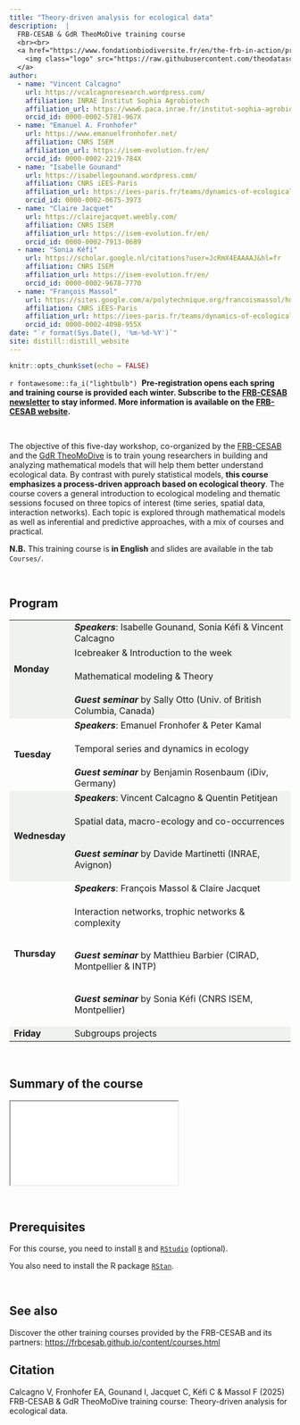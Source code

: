 ```yaml
---
title: "Theory-driven analysis for ecological data"
description:  |
  FRB-CESAB & GdR TheoMoDive training course
  <br><br>
  <a href="https://www.fondationbiodiversite.fr/en/the-frb-in-action/programs-and-projects/le-cesab/develop-skills/theory-driven-analysis-of-ecological-data/">
    <img class="logo" src="https://raw.githubusercontent.com/theodatasci/.github/main/profile/banner-theodatasci_150dpi.png" style="width: 100%;" />
  </a>
author:
  - name: "Vincent Calcagno"
    url: https://vcalcagnoresearch.wordpress.com/
    affiliation: INRAE Institut Sophia Agrobiotech
    affiliation_url: https://www6.paca.inrae.fr/institut-sophia-agrobiotech
    orcid_id: 0000-0002-5781-967X
  - name: "Emanuel A. Fronhofer"
    url: https://www.emanuelfronhofer.net/
    affiliation: CNRS ISEM
    affiliation_url: https://isem-evolution.fr/en/
    orcid_id: 0000-0002-2219-784X
  - name: "Isabelle Gounand"
    url: https://isabellegounand.wordpress.com/
    affiliation: CNRS iEES-Paris
    affiliation_url: https://iees-paris.fr/teams/dynamics-of-ecological-networks/
    orcid_id: 0000-0002-0675-3973
  - name: "Claire Jacquet"
    url: https://clairejacquet.weebly.com/
    affiliation: CNRS ISEM
    affiliation_url: https://isem-evolution.fr/en/
    orcid_id: 0000-0002-7913-0689
  - name: "Sonia Kéfi"
    url: https://scholar.google.nl/citations?user=JcRmX4EAAAAJ&hl=fr
    affiliation: CNRS ISEM
    affiliation_url: https://isem-evolution.fr/en/
    orcid_id: 0000-0002-9678-7770
  - name: "François Massol"
    url: https://sites.google.com/a/polytechnique.org/francoismassol/home
    affiliation: CNRS iEES-Paris
    affiliation_url: https://iees-paris.fr/teams/dynamics-of-ecological-networks/
    orcid_id: 0000-0002-4098-955X
date: "`r format(Sys.Date(), '%m-%d-%Y')`"
site: distill::distill_website
---
```


```r
knitr::opts_chunk$set(echo = FALSE)
```




::: {.box-info}
`r fontawesome::fa_i("lightbulb")`&nbsp;
**Pre-registration opens each spring and training course is provided each winter. Subscribe to the [FRB-CESAB newsletter](https://www.fondationbiodiversite.fr/en/newsletter/) to stay informed. More information is available on the [FRB-CESAB website](https://www.fondationbiodiversite.fr/en/the-frb-in-action/programs-and-projects/le-cesab/develop-skills/theory-driven-analysis-of-ecological-data/).**
:::

<br />



The objective of this five-day workshop, co-organized by the 
[FRB-CESAB](https://www.fondationbiodiversite.fr/en/about-the-foundation/le-cesab/) 
and the 
[GdR TheoMoDive](https://sete-moulis-cnrs.fr/en/research/centre-for-biodiversity-theory-and-modelling/theomodive)
is to train young researchers in building and analyzing mathematical models that will help them better understand ecological data. By contrast with purely statistical models, **this course emphasizes a process-driven approach based on ecological theory**. The course covers a general introduction to ecological modeling and thematic sessions focused on three topics of interest (time series, spatial data, interaction networks). Each topic is explored through mathematical models as well as inferential and predictive approaches, with a mix of courses and practical.

**N.B.** This training course is **in English** and slides are available in the tab `Courses/`.


<br />



## Program


<table>
  
  <tr style="background-color:#f0f2ed">
    <td rowspan="4">**Monday**</td>
    <td>**_Speakers_**: Isabelle Gounand, Sonia Kéfi & Vincent Calcagno</td>
  </tr>
  <tr style="background-color:#f0f2ed">
    <td>Icebreaker & Introduction to the week</td>
  </tr>
  <tr style="background-color:#f0f2ed">
    <td>Mathematical modeling & Theory
    
  <!--
      <span class="btn"><a href="courses/theo-modeling/intro_why_models.html">SLIDES</a></span><span class="btn"><a href="courses/theo-modeling/TAED_2024_DEF2.pdf">SLIDES</a></span><span class="btn"><a href="courses/theo-modeling/TDAED_stats_2024.pdf">SLIDES</a></span>
  -->
    </td>
  </tr>
  <tr style="background-color:#f0f2ed">
    <td>**_Guest seminar_** by Sally Otto (Univ. of British Columbia, Canada)
    </td>
  </tr>
  
  <!--
  <tr style="background-color:#f0f2ed">
    <td>**_Guest seminar_**: Kim Cuddington (Waterloo Univ., Canada) <span class="btn"><a href="https://www.ecotheory.ca/theorydata/datatheory.html">SLIDES</a></span></td>
  </tr>
  -->
  
  <tr>
    <td rowspan="3">**Tuesday**</td>
    <td>**_Speakers_**: Emanuel Fronhofer & Peter Kamal</td>
  </tr>
  <tr>
    <td>Temporal series and dynamics in ecology
    
  <!--
    <span class="btn"><a href="time-series/emmanuel/fronhofer_day2_cesab_theomodive.pdf">SLIDES</a></span>
  -->
    </td>
  </tr>
  <tr>
    <td>**_Guest seminar_** by Benjamin Rosenbaum (iDiv, Germany)
    </td>
  </tr>

  <tr style="background-color:#f0f2ed">
    <td rowspan="3">**Wednesday**</td>
    <td>**_Speakers_**: Vincent Calcagno & Quentin Petitjean</td>
  </tr>
  <tr style="background-color:#f0f2ed">
    <td>Spatial data, macro-ecology and co-occurrences
    
  <!--
    <span class="btn"><a href="courses/spatial-data/TDAED_day3_slides_2024.pdf">SLIDES</a></span>
  -->
  
  </td>
  </tr>
  
  <tr style="background-color:#f0f2ed">
    <td>**_Guest seminar_** by Davide Martinetti (INRAE, Avignon)
    
  <!--
    <span class="btn"><a href="courses/spatial-data/Martinetti_SDM_PopilliaJaponica2.pdf">SLIDES</a></span>
  -->
    </td>
  </tr>
  
  <tr>
    <td rowspan="4">**Thursday**</td>
    <td>**_Speakers_**: François Massol & Claire Jacquet</td>
  </tr>
  <tr>
    <td>Interaction networks, trophic networks & complexity
    
  <!--
  <span class="btn"><a href="courses/networks/Day4_Networks_2023.pdf">SLIDES</a></span><span class="btn"><a href="courses/networks/Claire/empirical_food_webs_2023.pdf">SLIDES</a></span>
  -->
  
  </td>
  </tr>
  
  <tr>
    <td>**_Guest seminar_** by Matthieu Barbier (CIRAD, Montpellier & INTP)
    
  <!--
      <span class="btn"><a href="courses/networks/matthieu/MB_cesab.pdf">SLIDES</a></span>
  -->
  
  </td>
  </tr>
  <tr>
    <td>**_Guest seminar_** by Sonia Kéfi (CNRS ISEM, Montpellier)
    
  <!--
  <span class="btn"><a href="courses/networks/2022_05_cesab_Kefi.pdf">SLIDES</a></span>
  -->
  </td>
  </tr>
  
  <tr style="background-color:#f0f2ed">
    <td>**Friday**</td>
    <td>Subgroups projects</td>
  </tr>
  
</table>



<br/>


## Summary of the course

<div class="container">
  <iframe class="responsive-iframe" src="courses/main_summary.pdf"></iframe>
</div> 

<br/>


## Prerequisites

For this course, you need to install [`R`](https://cran.r-project.org/) and [`RStudio`](https://posit.co/download/rstudio-desktop/) (optional).

You also need to install the R package [`RStan`](https://github.com/stan-dev/rstan/wiki/RStan-Getting-Started).


<br/>



## See also


Discover the other training courses provided by the FRB-CESAB and its partners: <https://frbcesab.github.io/content/courses.html>



## Citation {.appendix}



Calcagno V, Fronhofer EA, Gounand I, Jacquet C, Kéfi C & Massol F (2025) 
FRB-CESAB & GdR TheoMoDive training course: Theory-driven analysis for ecological data. 
